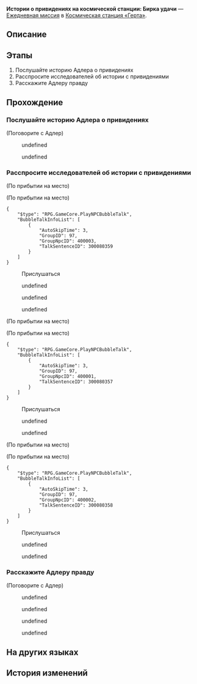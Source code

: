 {{Дополнить|Диалоги.}}
{{Миссия Инфобокс
|id              = 3000803
|Название        = 
|Изображение     = Миссия Освоения Истории о привидениях на космической станции Бирка удачи.png
|Тип             = Ежедневная миссия
|События         = 
|Глава           = 
|Условия         = 
|Персонажи       = Адлер; Горюющий исследователь; Первопроходец; Смущённый исследователь; Чудаковатый исследователь
|СтартЛокация    = [[Космическая станция «Герта»]] — [[Зона хранения]]
|Локации         = Зона хранения
|Предыдущая      = 
|Следующая       = 
|Награды         = Кредиты*5 000
}}
'''Истории о привидениях на космической станции: Бирка удачи''' — [[Ежедневная миссия]] в [[Космическая станция «Герта»]].

==Описание==
{{Описание|<!--официальное описание из Перекрёстка судеб-->}}

==Этапы==
# Послушайте историю Адлера о привидениях
# Расспросите исследователей об истории с привидениями
# Расскажите Адлеру правду

==Прохождение==
{{Дополнить}}


===Послушайте историю Адлера о привидениях===
{{Описание миссии|локация=Зона хранения|Вы узнали, что у Адлера есть новые показания свидетелей о призраках. Отправляйтесь в особое место для встречи с ним и расспросите его об истории с привидениями.}}
{{Диалог Начало}}

;(Поговорите с Адлер)
<!--Unknown TalkSentence: 300080301-->
<!--Unknown TalkSentence: 300080302-->
<!--Unknown TalkSentence: 300080303-->
:{{Диалог|Стрелка}} undefined
:{{Диалог|Стрелка}} undefined
<!--Unknown TalkSentence: 300080305-->
<!--Unknown TalkSentence: 300080308-->
<!--Unknown TalkSentence: 300080309-->
<!--Unknown TalkSentence: 300080310-->
<!--Unknown TalkSentence: 300080311-->
{{Диалог Конец}}

===Расспросите исследователей об истории с привидениями===
{{Описание миссии|локация=Базовая зона|Разузнайте у исследователей станции об исследователе, который, по слухам, получил повышение до ключевого сотрудника благодаря загадочным листам удачи.}}
{{Диалог Начало}}
;(По прибытии на место)

;(По прибытии на место)
<pre>{
	"$type": "RPG.GameCore.PlayNPCBubbleTalk",
	"BubbleTalkInfoList": [
		{
			"AutoSkipTime": 3,
			"GroupID": 97,
			"GroupNpcID": 400003,
			"TalkSentenceID": 300080359
		}
	]
}</pre>

:{{Диалог|Разговор}} Прислушаться
<!--Unknown TalkSentence: 300080327-->
:{{Диалог|Стрелка}} undefined
:{{Диалог|Стрелка}} undefined
:{{Диалог|Стрелка}} undefined
;(По прибытии на место)

;(По прибытии на место)
<pre>{
	"$type": "RPG.GameCore.PlayNPCBubbleTalk",
	"BubbleTalkInfoList": [
		{
			"AutoSkipTime": 3,
			"GroupID": 97,
			"GroupNpcID": 400001,
			"TalkSentenceID": 300080357
		}
	]
}</pre>

:{{Диалог|Разговор}} Прислушаться
<!--Unknown TalkSentence: 300080312-->
:{{Диалог|Стрелка}} undefined
:{{Диалог|Стрелка}} undefined
<!--Unknown TalkSentence: 300080314-->
<!--Unknown TalkSentence: 300080317-->
<!--Unknown TalkSentence: 300080318-->
<!--Unknown TalkSentence: 300080319-->
;(По прибытии на место)

;(По прибытии на место)
<pre>{
	"$type": "RPG.GameCore.PlayNPCBubbleTalk",
	"BubbleTalkInfoList": [
		{
			"AutoSkipTime": 3,
			"GroupID": 97,
			"GroupNpcID": 400002,
			"TalkSentenceID": 300080358
		}
	]
}</pre>

:{{Диалог|Разговор}} Прислушаться
<!--Unknown TalkSentence: 300080320-->
:{{Диалог|Стрелка}} undefined
:{{Диалог|Стрелка}} undefined
<!--Unknown TalkSentence: 300080322-->
<!--Unknown TalkSentence: 300080325-->
<!--Unknown TalkSentence: 300080326-->
{{Диалог Конец}}

===Расскажите Адлеру правду===
{{Описание миссии|локация=Зона хранения|За листами удачи точно скрывается какая-то тайна, но у вас мало зацепок. Для начала сообщите Адлеру информацию, которую уже удалось раздобыть!}}
{{Диалог Начало}}

;(Поговорите с Адлер)
<!--Unknown TalkSentence: 300080342-->
:{{Диалог|Стрелка}} undefined
<!--Unknown TalkSentence: 300080344-->
<!--Unknown TalkSentence: 300080345-->
:{{Диалог|Стрелка}} undefined
:{{Диалог|Стрелка}} undefined
:{{Диалог|Стрелка}} undefined
{{Диалог Конец}}

==На других языках==
{{На других языках
|en   = Space Station Ghost Stories: Fortune Leaf
|zhs  = 空间站怪谈：幸运之签
|zht  = 太空站怪談：幸運籤
|ja   = 宇宙ステーションの怪談：幸運のくじ
|ko   = 우주정거장 괴담: 행운의 쪽지
|es   = Historias de miedo de la Estación Espacial: la hoja de la fortuna
|fr   = Histoires de fantômes de la station spatiale&nbsp;: Feuille du bonheur
|ru   = Истории о привидениях на космической станции: Бирка удачи
|th   = เรื่องลี้ลับในสถานีอวกาศ: แผ่นเสี่ยงทาย
|vi   = Chuyện Lạ Trạm Không Gian: Thăm May Mắn
|de   = Raumstation-Geistergeschichten: Glücksblatt
|id   = Kisah Misteri Stasiun Luar Angkasa: Pesan Keberuntungan
|pt   = Histórias de Fantasma da Estação Espacial: Trevo da Sorte
}}

==История изменений==
{{История изменений|2.7}}
